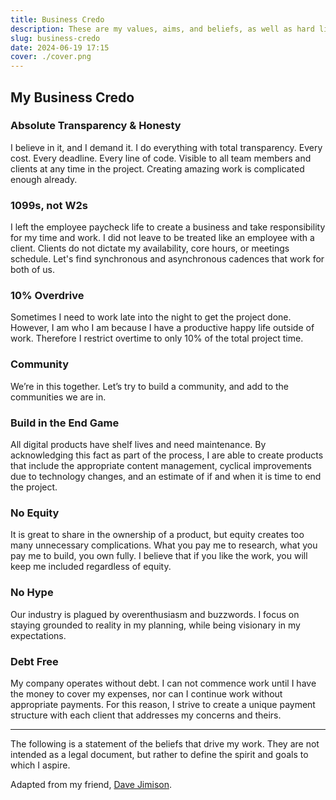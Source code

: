 ```yaml
---
title: Business Credo
description: These are my values, aims, and beliefs, as well as hard limits and non-negotiables when it comes to conducting business with clients.
slug: business-credo
date: 2024-06-19 17:15
cover: ./cover.png
---
```


## My Business Credo

### Absolute Transparency & Honesty

I believe in it, and I demand it. I do everything with total transparency. Every cost. Every deadline. Every line of code. Visible to all team members and clients at any time in the project. Creating amazing work is complicated enough already.

### 1099s, not W2s

I left the employee paycheck life to create a business and take responsibility for my time and work. I did not leave to be treated like an employee with a client. Clients do not dictate my availability, core hours, or meetings schedule. Let's find synchronous and asynchronous cadences that work for both of us.

### 10% Overdrive

Sometimes I need to work late into the night to get the project done. However, I am who I am because I have a productive happy life outside of work. Therefore I restrict overtime to only 10% of the total project time.

### Community

We’re in this together. Let’s try to build a community, and add to the communities we are in.

### Build in the End Game

All digital products have shelf lives and need maintenance. By acknowledging this fact as part of the process, I are able to create products that include the appropriate content management, cyclical improvements due to technology changes, and an estimate of if and when it is time to end the project.

### No Equity

It is great to share in the ownership of a product, but equity creates too many unnecessary complications. What you pay me to research, what you pay me to build, you own fully. I believe that if you like the work, you will keep me included regardless of equity.

### No Hype

Our industry is plagued by overenthusiasm and buzzwords. I focus on staying grounded to reality in my planning, while being visionary in my expectations.

### Debt Free

My company operates without debt. I can not commence work until I have the money to cover my expenses, nor can I continue work without appropriate payments. For this reason, I strive to create a unique payment structure with each client that addresses my concerns and theirs.

<hr />

The following is a statement of the beliefs that drive my work. They are not intended as a legal document, but rather to define the spirit and goals to which I aspire.

Adapted from my friend, [Dave Jimison](http://davejimison.com).
